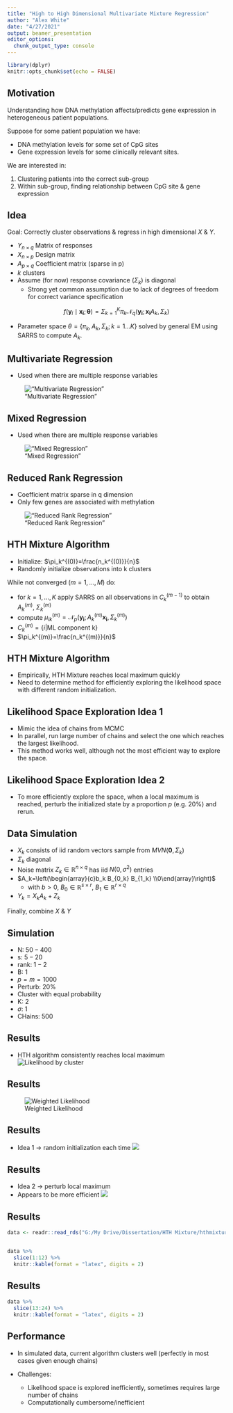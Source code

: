 ```yaml
---
title: "High to High Dimensional Multivariate Mixture Regression"
author: "Alex White"
date: "4/27/2021"
output: beamer_presentation
editor_options: 
  chunk_output_type: console
---
```


```r
library(dplyr)
knitr::opts_chunk$set(echo = FALSE)
```

## Motivation

Understanding how DNA methylation affects/predicts gene expression in heterogeneous patient populations. 

Suppose for some patient population we have:

* DNA methylation levels for some set of CpG sites
* Gene expression levels for some clinically relevant sites.

We are interested in:

1. Clustering patients into the correct sub-group
2. Within sub-group, finding relationship between CpG site & gene expression

## Idea

Goal: Correctly cluster observations & regress in high dimensional $X$ & $Y$.

* $Y_{n \times q}$ Matrix of responses
* $X_{n \times p}$ Design matrix
* $A_{p \times q}$ Coefficient matrix (sparse in p)
* $k$ clusters
* Assume (for now) response covariance ($\Sigma_k$) is diagonal
  - Strong yet common assumption due to lack of degrees of freedom for correct variance specification


$$
f\left(\boldsymbol{y}_{i} \mid \boldsymbol{x}_{\boldsymbol{i}} ; \boldsymbol{\theta}\right)=\Sigma_{k=1}^{K} \pi_{k} \mathcal{N}_{q}\left(\boldsymbol{y}_{\boldsymbol{i}} ; \boldsymbol{x}_{\boldsymbol{i}} A_{k}, \Sigma_{k}\right)
$$

* Parameter space $\theta=\{\pi_k,A_k,\Sigma_k;k=1\ldots K \}$ solved by general EM using SARRS to compute $A_k$.

## Multivariate Regression

* Used when there are multiple response variables

!["Multivariate Regression"](G:/My Drive/Dissertation/HTH Mixture/hthmixture/slides/mvr.png)

## Mixed Regression

* Used when there are multiple response variables

!["Mixed Regression"](G:/My Drive/Dissertation/HTH Mixture/hthmixture/slides/mvr_mix.png)

## Reduced Rank Regression

* Coefficient matrix sparse in q dimension
* Only few genes are associated with methylation

!["Reduced Rank Regression"](G:/My Drive/Dissertation/HTH Mixture/hthmixture/slides/mvr_rr.png)



## HTH Mixture Algorithm

* Initialize: $\pi_k^{(0)}=\frac{n_k^{(0)}}{n}$
* Randomly initialize observations into k clusters

While not converged ($m=1,\ldots, M$) do:

* for $k=1,\ldots,K$ apply SARRS on all observations in $C_k^{(m-1)}$ to obtain $A_k^{(m)}$, $\Sigma_k^{(m)}$
* compute $\mu_{ik}^{(m)} = \mathcal{N}_{p}\left(\boldsymbol{y}_{\boldsymbol{i}} ; A_{k}^{(m)} \boldsymbol{x}_{\boldsymbol{i}}, \Sigma_{k}^{(m)}\right)$
* $C_k^{(m)}=\{i|\text{ML component k} \}$
* $\pi_k^{(m)}=\frac{n_k^{(m)}}{n}$

## HTH Mixture Algorithm

* Empirically, HTH Mixture reaches local maximum quickly
* Need to determine method for efficiently exploring the likelihood space with different random initialization.

## Likelihood Space Exploration Idea 1

* Mimic the idea of chains from MCMC
* In parallel, run large number of chains and select the one which reaches the largest likelihood.
* This method works well, although not the most efficient way to explore the space.

## Likelihood Space Exploration Idea 2

* To more efficiently explore the space, when a local maximum is reached, perturb the initialized state by a proportion $p$ (e.g. $20\%$) and rerun. 

## Data Simulation

* $X_k$ consists of iid random vectors sample from $MVN(\mathbf{0},\Sigma_k)$ 
* $\Sigma_k$ diagonal
* Noise matrix $Z_k \in \mathbb{R}^{n \times q}$ has iid $N(0,\sigma^2)$ entries
* $A_k=\left(\begin{array}{c}b_k B_{0_k} B_{1_k} \\0\end{array}\right)$
  - with $b>0$, $B_0 \in \mathbb{R}^{s \times r}$, $B_1 \in \mathbb{R}^{r \times q}$
* $Y_k = X_kA_k+Z_k$

Finally, combine $X$ & $Y$

## Simulation

* N: $50 - 400$
* s: $5 - 20$
* rank: $1 - 2$
* B: $1$
* $p=m=1000$
* Perturb: $20\%$
* Cluster with equal probability
* K: $2$
* $\sigma$: $1$
* CHains: 500

## Results

* HTH algorithm consistently reaches local maximum
![Likelihood by cluster](ll_by_k.png)

## Results

![Weighted Likelihood](w_ll.png)


## Results

* Idea 1 $\rightarrow$ random initialization each time
![](ineff.png)


## Results

* Idea 2 $\rightarrow$ perturb local maximum
* Appears to be more efficient
![](eff.png)

## Results


```r
data <- readr::read_rds("G:/My Drive/Dissertation/HTH Mixture/hthmixture/results/20210415_slide_results.rds")


data %>% 
  slice(1:12) %>% 
  knitr::kable(format = "latex", digits = 2)
```

## Results


```r

data %>% 
  slice(13:24) %>% 
  knitr::kable(format = "latex", digits = 2)
```



## Performance

* In simulated data, current algorithm clusters well (perfectly in most cases given enough chains)

* Challenges:
  - Likelihood space is explored inefficiently, sometimes requires large number of chains
  - Computationally cumbersome/inefficient
  
  

